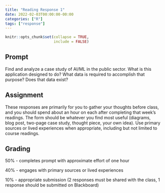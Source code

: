 ```yaml
---
title: "Reading Response 1"
date: 2022-02-03T00:00:00-00:00
categories: ["R"]
tags: ["response"]
---
```


```r
knitr::opts_chunk$set(collapse = TRUE,
                      include = FALSE)
```

## Prompt

Find and analyze a case study of AI/ML in the public sector. 
What is this application designed to do? 
What data is required to accomplish that purpose? 
Does that data exist?

## Assignment

These responses are primarily for you to gather your thoughts before class, and you should spend about an hour on each after completing that week’s readings. 
The form should be whatever you find most useful (diagrams, blog post, two-page case study, thought piece, your own idea). 
Use primary sources or lived experiences when appropriate, including but not limited to course readings. 

## Grading

50% - completes prompt with approximate effort of one hour

40% - engages with primary sources or lived experiences

10% - appropriate submission (2 responses must be shared with the class, 1 response should be submitted on Blackboard)
